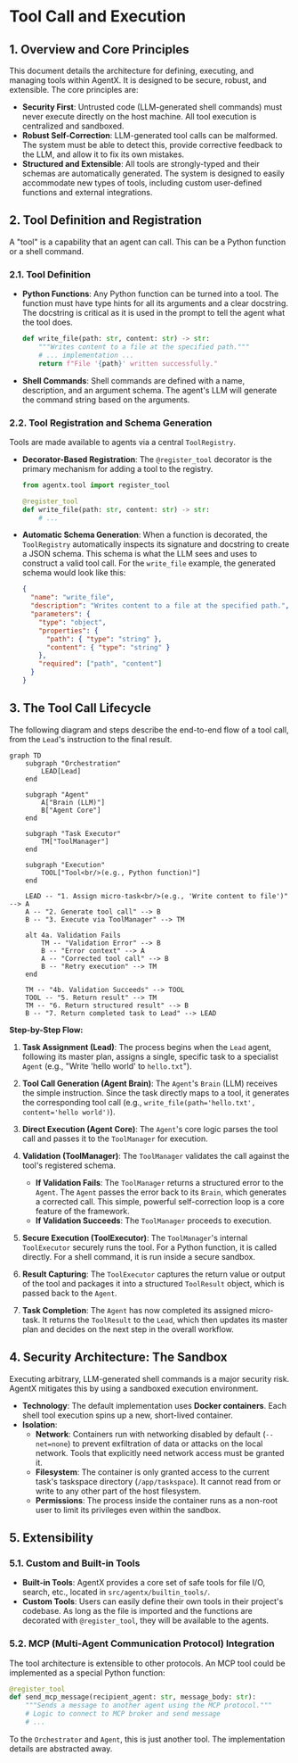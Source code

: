 # Tool Call and Execution

## 1. Overview and Core Principles

This document details the architecture for defining, executing, and managing tools within AgentX. It is designed to be secure, robust, and extensible. The core principles are:

- **Security First**: Untrusted code (LLM-generated shell commands) must never execute directly on the host machine. All tool execution is centralized and sandboxed.
- **Robust Self-Correction**: LLM-generated tool calls can be malformed. The system must be able to detect this, provide corrective feedback to the LLM, and allow it to fix its own mistakes.
- **Structured and Extensible**: All tools are strongly-typed and their schemas are automatically generated. The system is designed to easily accommodate new types of tools, including custom user-defined functions and external integrations.

## 2. Tool Definition and Registration

A "tool" is a capability that an agent can call. This can be a Python function or a shell command.

### 2.1. Tool Definition

- **Python Functions**: Any Python function can be turned into a tool. The function must have type hints for all its arguments and a clear docstring. The docstring is critical as it is used in the prompt to tell the agent what the tool does.

  ```python
  def write_file(path: str, content: str) -> str:
      """Writes content to a file at the specified path."""
      # ... implementation ...
      return f"File '{path}' written successfully."
  ```

- **Shell Commands**: Shell commands are defined with a name, description, and an argument schema. The agent's LLM will generate the command string based on the arguments.

### 2.2. Tool Registration and Schema Generation

Tools are made available to agents via a central `ToolRegistry`.

- **Decorator-Based Registration**: The `@register_tool` decorator is the primary mechanism for adding a tool to the registry.

  ```python
  from agentx.tool import register_tool

  @register_tool
  def write_file(path: str, content: str) -> str:
      # ...
  ```

- **Automatic Schema Generation**: When a function is decorated, the `ToolRegistry` automatically inspects its signature and docstring to create a JSON schema. This schema is what the LLM sees and uses to construct a valid tool call. For the `write_file` example, the generated schema would look like this:

  ```json
  {
    "name": "write_file",
    "description": "Writes content to a file at the specified path.",
    "parameters": {
      "type": "object",
      "properties": {
        "path": { "type": "string" },
        "content": { "type": "string" }
      },
      "required": ["path", "content"]
    }
  }
  ```

## 3. The Tool Call Lifecycle

The following diagram and steps describe the end-to-end flow of a tool call, from the `Lead`'s instruction to the final result.

```mermaid
graph TD
    subgraph "Orchestration"
        LEAD[Lead]
    end

    subgraph "Agent"
        A["Brain (LLM)"]
        B["Agent Core"]
    end

    subgraph "Task Executor"
        TM["ToolManager"]
    end

    subgraph "Execution"
        TOOL["Tool<br/>(e.g., Python function)"]
    end

    LEAD -- "1. Assign micro-task<br/>(e.g., 'Write content to file')" --> A
    A -- "2. Generate tool call" --> B
    B -- "3. Execute via ToolManager" --> TM

    alt 4a. Validation Fails
        TM -- "Validation Error" --> B
        B -- "Error context" --> A
        A -- "Corrected tool call" --> B
        B -- "Retry execution" --> TM
    end

    TM -- "4b. Validation Succeeds" --> TOOL
    TOOL -- "5. Return result" --> TM
    TM -- "6. Return structured result" --> B
    B -- "7. Return completed task to Lead" --> LEAD
```

**Step-by-Step Flow:**

1.  **Task Assignment (Lead)**: The process begins when the `Lead` agent, following its master plan, assigns a single, specific task to a specialist `Agent` (e.g., "Write 'hello world' to `hello.txt`").

2.  **Tool Call Generation (Agent Brain)**: The `Agent`'s `Brain` (LLM) receives the simple instruction. Since the task directly maps to a tool, it generates the corresponding tool call (e.g., `write_file(path='hello.txt', content='hello world')`).

3.  **Direct Execution (Agent Core)**: The `Agent`'s core logic parses the tool call and passes it to the `ToolManager` for execution.

4.  **Validation (ToolManager)**: The `ToolManager` validates the call against the tool's registered schema.

    - **If Validation Fails**: The `ToolManager` returns a structured error to the `Agent`. The `Agent` passes the error back to its `Brain`, which generates a corrected call. This simple, powerful self-correction loop is a core feature of the framework.
    - **If Validation Succeeds**: The `ToolManager` proceeds to execution.

5.  **Secure Execution (ToolExecutor)**: The `ToolManager`'s internal `ToolExecutor` securely runs the tool. For a Python function, it is called directly. For a shell command, it is run inside a secure sandbox.

6.  **Result Capturing**: The `ToolExecutor` captures the return value or output of the tool and packages it into a structured `ToolResult` object, which is passed back to the `Agent`.

7.  **Task Completion**: The `Agent` has now completed its assigned micro-task. It returns the `ToolResult` to the `Lead`, which then updates its master plan and decides on the next step in the overall workflow.

## 4. Security Architecture: The Sandbox

Executing arbitrary, LLM-generated shell commands is a major security risk. AgentX mitigates this by using a sandboxed execution environment.

- **Technology**: The default implementation uses **Docker containers**. Each shell tool execution spins up a new, short-lived container.
- **Isolation**:
  - **Network**: Containers run with networking disabled by default (`--net=none`) to prevent exfiltration of data or attacks on the local network. Tools that explicitly need network access must be granted it.
  - **Filesystem**: The container is only granted access to the current task's taskspace directory (`/app/taskspace`). It cannot read from or write to any other part of the host filesystem.
  - **Permissions**: The process inside the container runs as a non-root user to limit its privileges even within the sandbox.

## 5. Extensibility

### 5.1. Custom and Built-in Tools

- **Built-in Tools**: AgentX provides a core set of safe tools for file I/O, search, etc., located in `src/agentx/builtin_tools/`.
- **Custom Tools**: Users can easily define their own tools in their project's codebase. As long as the file is imported and the functions are decorated with `@register_tool`, they will be available to the agents.

### 5.2. MCP (Multi-Agent Communication Protocol) Integration

The tool architecture is extensible to other protocols. An MCP tool could be implemented as a special Python function:

```python
@register_tool
def send_mcp_message(recipient_agent: str, message_body: str):
    """Sends a message to another agent using the MCP protocol."""
    # Logic to connect to MCP broker and send message
    # ...
```

To the `Orchestrator` and `Agent`, this is just another tool. The implementation details are abstracted away.
